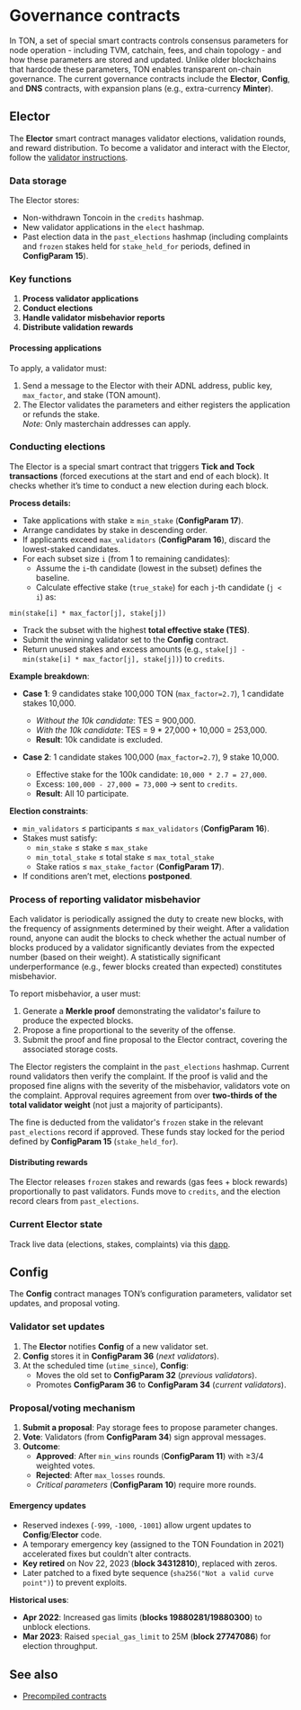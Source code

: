 
# Governance contracts

In TON, a set of special smart contracts controls consensus parameters for node operation - including TVM, catchain, fees, and chain topology - and how these parameters are stored and updated. Unlike older blockchains that hardcode these parameters, TON enables transparent on-chain governance. The current governance contracts include the **Elector**, **Config**, and **DNS** contracts, with expansion plans (e.g., extra-currency **Minter**).

## Elector

The **Elector** smart contract manages validator elections, validation rounds, and reward distribution. To become a validator and interact with the Elector, follow the [validator instructions](https://ton.org/validator).

### Data storage

The Elector stores:

* Non-withdrawn Toncoin in the `credits` hashmap.
* New validator applications in the `elect` hashmap.
* Past election data in the `past_elections` hashmap (including complaints and `frozen` stakes held for `stake_held_for` periods, defined in **ConfigParam 15**).

### Key functions

1. **Process validator applications**
2. **Conduct elections**
3. **Handle validator misbehavior reports**
4. **Distribute validation rewards**

#### Processing applications

To apply, a validator must:

1. Send a message to the Elector with their ADNL address, public key, `max_factor`, and stake (TON amount).
2. The Elector validates the parameters and either registers the application or refunds the stake.\
   *Note:* Only masterchain addresses can apply.

### Conducting elections

The Elector is a special smart contract that triggers **Tick and Tock transactions** (forced executions at the start and end of each block). It checks whether it’s time to conduct a new election during each block.

**Process details:**

* Take applications with stake ≥ `min_stake` (**ConfigParam 17**).
* Arrange candidates by stake in descending order.
* If applicants exceed `max_validators` (**ConfigParam 16**), discard the lowest-staked candidates.
* For each subset size `i` (from 1 to remaining candidates):
  * Assume the `i`-th candidate (lowest in the subset) defines the baseline.
  * Calculate effective stake (`true_stake`) for each `j`-th candidate (`j < i`) as:

```
min(stake[i] * max_factor[j], stake[j])
```

* Track the subset with the highest **total effective stake (TES)**.
* Submit the winning validator set to the **Config** contract.
* Return unused stakes and excess amounts (e.g., `stake[j] - min(stake[i] * max_factor[j], stake[j])`) to `credits`.

**Example breakdown**:

* **Case 1**: 9 candidates stake 100,000 TON (`max_factor=2.7`), 1 candidate stakes 10,000.

  * *Without the 10k candidate*: TES = 900,000.
  * *With the 10k candidate*: TES = 9 \* 27,000 + 10,000 = 253,000.
  * **Result**: 10k candidate is excluded.

* **Case 2**: 1 candidate stakes 100,000 (`max_factor=2.7`), 9 stake 10,000.
  * Effective stake for the 100k candidate: `10,000 * 2.7 = 27,000`.
  * Excess: `100,000 - 27,000 = 73,000` → sent to `credits`.
  * **Result**: All 10 participate.

**Election constraints**:

* `min_validators` ≤ participants ≤ `max_validators` (**ConfigParam 16**).
* Stakes must satisfy:
  * `min_stake` ≤ stake ≤ `max_stake`
  * `min_total_stake` ≤ total stake ≤ `max_total_stake`
  * Stake ratios ≤ `max_stake_factor` (**ConfigParam 17**).
* If conditions aren’t met, elections **postponed**.

### Process of reporting validator misbehavior

Each validator is periodically assigned the duty to create new blocks, with the frequency of assignments determined by their weight. After a validation round, anyone can audit the blocks to check whether the actual number of blocks produced by a validator significantly deviates from the expected number (based on their weight). A statistically significant underperformance (e.g., fewer blocks created than expected) constitutes misbehavior.

To report misbehavior, a user must:

1. Generate a **Merkle proof** demonstrating the validator's failure to produce the expected blocks.
2. Propose a fine proportional to the severity of the offense.
3. Submit the proof and fine proposal to the Elector contract, covering the associated storage costs.

The Elector registers the complaint in the `past_elections` hashmap. Current round validators then verify the complaint. If the proof is valid and the proposed fine aligns with the severity of the misbehavior, validators vote on the complaint. Approval requires agreement from over **two-thirds of the total validator weight** (not just a majority of participants).

The fine is deducted from the validator's `frozen` stake in the relevant `past_elections` record if approved. These funds stay locked for the period defined by **ConfigParam 15** (`stake_held_for`).

#### Distributing rewards

The Elector releases `frozen` stakes and rewards (gas fees + block rewards) proportionally to past validators. Funds move to `credits`, and the election record clears from `past_elections`.

### Current Elector state

Track live data (elections, stakes, complaints) via this [dapp](https://1ixi1.github.io/elector/).

## Config

The **Config** contract manages TON’s configuration parameters, validator set updates, and proposal voting.

### Validator set updates

1. The **Elector** notifies **Config** of a new validator set.
2. **Config** stores it in **ConfigParam 36** (*next validators*).
3. At the scheduled time (`utime_since`), **Config**:
   * Moves the old set to **ConfigParam 32** (*previous validators*).
   * Promotes **ConfigParam 36** to **ConfigParam 34** (*current validators*).

### Proposal/voting mechanism

1. **Submit a proposal**: Pay storage fees to propose parameter changes.
2. **Vote**: Validators (from **ConfigParam 34**) sign approval messages.
3. **Outcome**:
   * **Approved**: After `min_wins` rounds (**ConfigParam 11**) with ≥3/4 weighted votes.
   * **Rejected**: After `max_losses` rounds.
   * *Critical parameters* (**ConfigParam 10**) require more rounds.

#### Emergency updates

* Reserved indexes (`-999`, `-1000`, `-1001`) allow urgent updates to **Config**/**Elector** code.
* A temporary emergency key (assigned to the TON Foundation in 2021) accelerated fixes but couldn't alter contracts.
* **Key retired** on Nov 22, 2023 (**block 34312810**), replaced with zeros.
* Later patched to a fixed byte sequence (`sha256("Not a valid curve point")`) to prevent exploits.

**Historical uses**:

* **Apr 2022**: Increased gas limits (**blocks 19880281/19880300**) to unblock elections.
* **Mar 2023**: Raised `special_gas_limit` to 25M (**block 27747086**) for election throughput.

## See also

* [Precompiled contracts](/v3/documentation/smart-contracts/contracts-specs/precompiled-contracts)

<Feedback />
